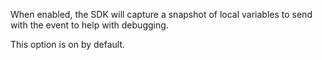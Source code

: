 <ConfigKey name="include-local-variables">

When enabled, the SDK will capture a snapshot of local variables to send with the event to help with debugging.

This option is on by default.

</ConfigKey>
